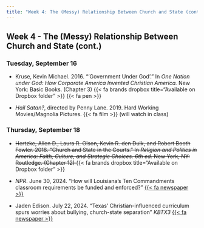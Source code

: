 ```yaml
---
title: "Week 4: The (Messy) Relationship Between Church and State (cont.)"
---
```


::: {.content-visible when-format="pdf"}

## Week 4 - The (Messy) Relationship Between Church and State (cont.)

:::

[//]: <> (Need to write intro)

### Tuesday, September 16

- Kruse, Kevin Michael. 2016. "'Government Under God'." In *One Nation under God: How Corporate America Invented Christian America.* New York: Basic Books. (Chapter 3) {{< fa brands dropbox title="Available on Dropbox folder" >}} {{< fa pen >}}


- *Hail Satan?*, directed by Penny Lane. 2019. Hard Working Movies/Magnolia Pictures. {{< fa film >}} (will watch in class)



### Thursday, September 18

- <s>Hertzke, Allen D., Laura R. Olson, Kevin R. den Dulk, and Robert Booth Fowler. 2018. "Church and State in the Courts." In *Religion and Politics in America: Faith, Culture, and Strategic Choices. 6th ed.* New York, NY: Routledge. (Chapter 12) </s> {{< fa brands dropbox title="Available on Dropbox folder" >}}


- *NPR*. June 30, 2024. "How will Louisiana's Ten Commandments classroom requirements be funded and enforced?" [{{< fa newspaper >}}](https://www.npr.org/2024/06/30/nx-s1-5024117/louisiana-ten-commandments-classroom-requirement-how-funded-and-enforced)


- Jaden Edison. July 22, 2024. "Texas' Christian-influenced curriculum spurs worries about bullying, church-state separation" *KBTX3* [{{< fa newspaper >}}](https://www.kbtx.com/2024/07/22/texas-christian-influenced-curriculum-spurs-worries-about-bullying-church-state-separation/)





 


